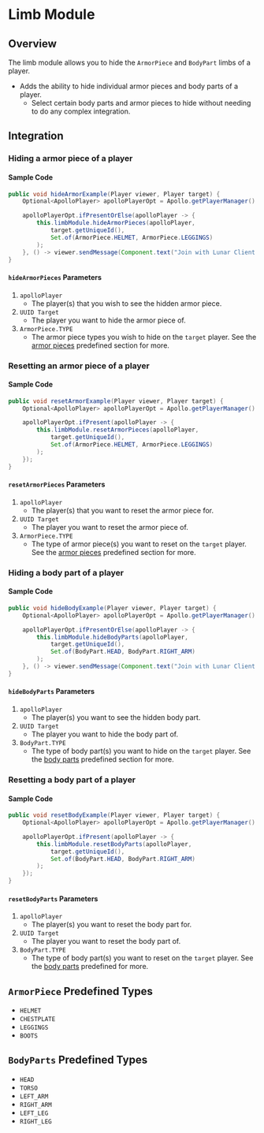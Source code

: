 # Limb Module

## Overview

The limb module allows you to hide the `ArmorPiece` and `BodyPart` limbs of a player.

* Adds the ability to hide individual armor pieces and body parts of a player.
  * Select certain body parts and armor pieces to hide without needing to do any complex integration.

## Integration

### Hiding a armor piece of a player

#### Sample Code

```java
public void hideArmorExample(Player viewer, Player target) {
    Optional<ApolloPlayer> apolloPlayerOpt = Apollo.getPlayerManager().getPlayer(viewer.getUniqueId());

    apolloPlayerOpt.ifPresentOrElse(apolloPlayer -> {
        this.limbModule.hideArmorPieces(apolloPlayer,
            target.getUniqueId(),
            Set.of(ArmorPiece.HELMET, ArmorPiece.LEGGINGS)
        );
    }, () -> viewer.sendMessage(Component.text("Join with Lunar Client to test this feature!")));
}
```

#### `hideArmorPieces` Parameters

1. `apolloPlayer`
   - The player(s) that you wish to see the hidden armor piece.
2. `UUID Target`
   - The player you want to hide the armor piece of.
3. `ArmorPiece.TYPE`
   - The armor piece types you wish to hide on the `target` player. See the [armor pieces](#armorpiece-predefined-types) predefined section for more.

### Resetting an armor piece of a player

#### Sample Code

```java
public void resetArmorExample(Player viewer, Player target) {
    Optional<ApolloPlayer> apolloPlayerOpt = Apollo.getPlayerManager().getPlayer(viewer.getUniqueId());

    apolloPlayerOpt.ifPresent(apolloPlayer -> {
        this.limbModule.resetArmorPieces(apolloPlayer,
            target.getUniqueId(),
            Set.of(ArmorPiece.HELMET, ArmorPiece.LEGGINGS)
        );
    });
}
```

#### `resetArmorPieces` Parameters

1. `apolloPlayer`
   - The player(s) that you want to reset the armor piece for.
2. `UUID Target`
   - The player you want to reset the armor piece of.
3. `ArmorPiece.TYPE`
   - The type of armor piece(s) you want to reset on the `target` player. See the [armor pieces](#armorpiece-predefined-types) predefined section for more.

### Hiding a body part of a player

#### Sample Code

```java
public void hideBodyExample(Player viewer, Player target) {
    Optional<ApolloPlayer> apolloPlayerOpt = Apollo.getPlayerManager().getPlayer(viewer.getUniqueId());

    apolloPlayerOpt.ifPresentOrElse(apolloPlayer -> {
        this.limbModule.hideBodyParts(apolloPlayer,
            target.getUniqueId(),
            Set.of(BodyPart.HEAD, BodyPart.RIGHT_ARM)
        );
    }, () -> viewer.sendMessage(Component.text("Join with Lunar Client to test this feature!")));
}
```

#### `hideBodyParts` Parameters

1. `apolloPlayer`
   - The player(s) you want to see the hidden body part.
2. `UUID Target`
   - The player you want to hide the body part of.
3. `BodyPart.TYPE`
   - The type of body part(s) you want to hide on the `target` player. See the [body parts](#bodyparts-predefined-types) predefined section for more.

### Resetting a body part of a player

#### Sample Code

```java 
public void resetBodyExample(Player viewer, Player target) {
    Optional<ApolloPlayer> apolloPlayerOpt = Apollo.getPlayerManager().getPlayer(viewer.getUniqueId());

    apolloPlayerOpt.ifPresent(apolloPlayer -> {
        this.limbModule.resetBodyParts(apolloPlayer,
            target.getUniqueId(),
            Set.of(BodyPart.HEAD, BodyPart.RIGHT_ARM)
        );
    });
}
```

#### `resetBodyParts` Parameters

1. `apolloPlayer`
    - The player(s) you want to reset the body part for.
2. `UUID Target`
    - The player you want to reset the body part of.
3. `BodyPart.TYPE`
    - The type of body part(s) you want to reset on the `target` player. See the [body parts](#bodyparts-predefined-types) predefined for more.

## `ArmorPiece` Predefined Types

* `HELMET`
* `CHESTPLATE`
* `LEGGINGS`
* `BOOTS`

## `BodyParts` Predefined Types

* `HEAD`
* `TORSO`
* `LEFT_ARM`
* `RIGHT_ARM`
* `LEFT_LEG`
* `RIGHT_LEG`
